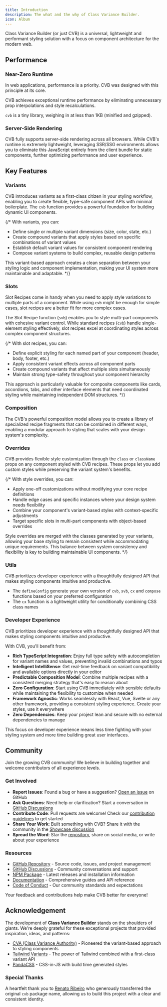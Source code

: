 ```yaml
---
title: Introduction
description: The what and the why of Class Variance Builder.
icon: Album
---
```


Class Variance Builder <span className='text-fd-muted-foreground text-sm'>(or just CVB)</span> is a universal, lightweight and performant styling solution with a focus on component architecture for the modern web.

## Performance

### Near-Zero Runtime

In web applications, performance is a priority. CVB was designed with this principle at its core.

CVB achieves exceptional runtime performance by eliminating unnecessary prop interpolations and style recalculations.

<Callout>`cvb` is a tiny library, weighing in at less than 1KB (minified and gzipped).</Callout>

### Server-Side Rendering

CVB fully supports server-side rendering across all browsers. While CVB's runtime is extremely lightweight, leveraging SSR/SSG environments allows you to eliminate this JavaScript entirely from the client bundle for static components, further optimizing performance and user experience.

## Key Features

### Variants

CVB introduces variants as a first-class citizen in your styling workflow, enabling you to create flexible, type-safe component APIs with minimal boilerplate. The `cvb` function provides a powerful foundation for building dynamic UI components.

{/* With variants, you can:

- Define single or multiple variant dimensions (size, color, state, etc.)
- Create compound variants that apply styles based on specific combinations of variant values
- Establish default variant values for consistent component rendering
- Compose variant systems to build complex, reusable design patterns

This variant-based approach creates a clean separation between your styling logic and component implementation, making your UI system more maintainable and adaptable. */}

### Slots

Slot Recipes come in handy when you need to apply style variations to multiple parts of a component. While using `cvb` might be enough for simple cases, slot recipes are a better fit for more complex cases.

The Slot Recipe function (`svb`) enables you to style multi-part components with cohesive variant control. While standard recipes (`cvb`) handle single-element styling effectively, slot recipes excel at coordinating styles across complex component structures.

{/* With slot recipes, you can:

- Define explicit styling for each named part of your component (header, body, footer, etc.)
- Apply consistent variant effects across all component parts
- Create compound variants that affect multiple slots simultaneously
- Maintain strong type-safety throughout your component hierarchy

This approach is particularly valuable for composite components like cards, accordions, tabs, and other interface elements that need coordinated styling while maintaining independent DOM structures. */}

### Composition

The CVB's powerful composition model allows you to create a library of specialized recipe fragments that can be combined in different ways, enabling a modular approach to styling that scales with your design system's complexity.

### Overrides

CVB provides flexible style customization through the `class` or `className` props on any component styled with CVB recipes. These props let you add custom styles while preserving the variant system's benefits.

{/* With style overrides, you can:

- Apply one-off customizations without modifying your core recipe definitions
- Handle edge cases and specific instances where your design system needs flexibility
- Combine your component's variant-based styles with context-specific adjustments
- Target specific slots in multi-part components with object-based overrides

Style overrides are merged with the classes generated by your variants, allowing your base styling to remain consistent while accommodating unique requirements. This balance between system consistency and flexibility is key to building maintainable UI components. */}

### Utils

CVB prioritizes developer experience with a thoughtfully designed API that makes styling components intuitive and productive.

- The `defineConfig` generate your own version of `cvb`, `svb`, `cx` and `compose` functions based on your preferred configuration
- The `cx` function is a lightweight utility for conditionally combining CSS class names

### Developer Experience

CVB prioritizes developer experience with a thoughtfully designed API that makes styling components intuitive and productive.

With CVB, you'll benefit from:

- **Rich TypeScript Integration**: Enjoy full type safety with autocompletion for variant names and values, preventing invalid combinations and typos
- **Intelligent IntelliSense**: Get real-time feedback on variant compatibility and available options directly in your editor
- **Predictable Composition Model**: Combine multiple recipes with a consistent merging strategy that's easy to reason about
- **Zero Configuration**: Start using CVB immediately with sensible defaults while maintaining the flexibility to customize when needed
- **Framework Agnostic**: Works seamlessly with React, Vue, Svelte or any other framework, providing a consistent styling experience. Create your styles, use it everywhere
- **Zero Dependencies**: Keep your project lean and secure with no external dependencies to manage

This focus on developer experience means less time fighting with your styling system and more time building great user interfaces.

## Community

Join the growing CVB community! We believe in building together and welcome contributors of all experience levels.

### Get Involved

- **Report Issues**: Found a bug or have a suggestion? [Open an issue](https://github.com/gperdomor/cvb/issues/new/choose) on GitHub
- **Ask Questions**: Need help or clarification? Start a conversation in [GitHub Discussions](https://github.com/gperdomor/cvb/discussions)
- **Contribute Code**: Pull requests are welcome! Check our [contribution guidelines](https://github.com/gperdomor/cvb/blob/main/CONTRIBUTING.md) to get started
- **Share Your Work**: Built something with CVB? Share it with the community in the [Showcase discussion](https://github.com/gperdomor/cvb/discussions/categories/show-and-tell)
- **Spread the Word**: Star the [repository](https://github.com/gperdomor/cvb), share on social media, or write about your experience

### Resources

- [GitHub Repository](https://github.com/gperdomor/cvb) - Source code, issues, and project management
- [GitHub Discussions](https://github.com/gperdomor/cvb/discussions) - Community conversations and support
- [NPM Package](https://www.npmjs.com/package/cvb) - Latest releases and installation information
- [Documentation](https://class-variance-builder.vercel.app) - Comprehensive guides and API reference
- [Code of Conduct](https://github.com/gperdomor/cvb/blob/main/CODE_OF_CONDUCT.md) - Our community standards and expectations

Your feedback and contributions help make CVB better for everyone!

## Acknowledgement

The development of **Class Variance Builder** stands on the shoulders of giants. We're deeply grateful for these exceptional projects that provided inspiration, ideas, and patterns:

- [CVA (Class Variance Authority)](https://cva.style/) - Pioneered the variant-based approach to styling components
- [Tailwind Variants](https://tailwind-variants.org/) - The power of Tailwind combined with a first-class variant API
- [PandaCSS](https://panda-css.com/) - CSS-in-JS with build time generated styles

### Special Thanks

A heartfelt thank you to [Renato Ribeiro](https://github.com/renatorib) who generously transferred the original `cvb` package name, allowing us to build this project with a clear and consistent identity.
